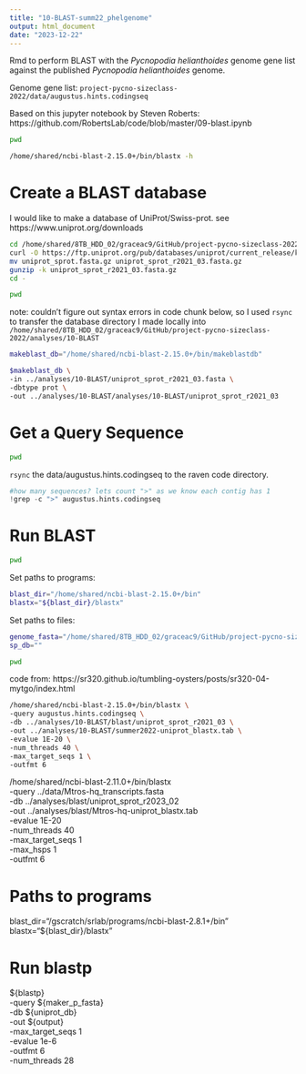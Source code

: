 ```yaml
---
title: "10-BLAST-summ22_phelgenome"
output: html_document
date: "2023-12-22"
---
```

Rmd to perform BLAST with the _Pycnopodia helianthoides_ genome gene list against the published _Pycnopodia helianthoides_ genome. 

Genome gene list: `project-pycno-sizeclass-2022/data/augustus.hints.codingseq`

Based on this jupyter notebook by Steven Roberts: https://github.com/RobertsLab/code/blob/master/09-blast.ipynb 

```bash
pwd
```

```bash
/home/shared/ncbi-blast-2.15.0+/bin/blastx -h
```


# Create a BLAST database
I would like to make a database of UniProt/Swiss-prot. see https://www.uniprot.org/downloads 

```bash
cd /home/shared/8TB_HDD_02/graceac9/GitHub/project-pycno-sizeclass-2022/analyses/10-BLAST
curl -O https://ftp.uniprot.org/pub/databases/uniprot/current_release/knowledgebase/complete/uniprot_sprot.fasta.gz
mv uniprot_sprot.fasta.gz uniprot_sprot_r2021_03.fasta.gz
gunzip -k uniprot_sprot_r2021_03.fasta.gz
cd -
```

```bash
pwd
```

note: couldn't figure out syntax errors in code chunk below, so I used `rsync` to transfer the database directory I made locally into `/home/shared/8TB_HDD_02/graceac9/GitHub/project-pycno-sizeclass-2022/analyses/10-BLAST`
```bash
makeblast_db="/home/shared/ncbi-blast-2.15.0+/bin/makeblastdb"
```


```bash
$makeblast_db \
-in ../analyses/10-BLAST/uniprot_sprot_r2021_03.fasta \
-dbtype prot \
-out ../analyses/10-BLAST/analyses/10-BLAST/uniprot_sprot_r2021_03
```

# Get a Query Sequence
```bash
pwd
```

`rsync` the data/augustus.hints.codingseq to the raven code directory. 


```python
#how many sequences? lets count ">" as we know each contig has 1
!grep -c ">" augustus.hints.codingseq
```

# Run BLAST

```bash
pwd
```


Set paths to programs:
```bash
blast_dir="/home/shared/ncbi-blast-2.15.0+/bin"
blastx="${blast_dir}/blastx"
```

Set paths to files:
```bash
genome_fasta="/home/shared/8TB_HDD_02/graceac9/GitHub/project-pycno-sizeclass-2022/code/augustus.hints.codingseq"
sp_db=""
```

```bash
pwd
```

code from: https://sr320.github.io/tumbling-oysters/posts/sr320-04-mytgo/index.html 

```bash
/home/shared/ncbi-blast-2.15.0+/bin/blastx \
-query augustus.hints.codingseq \
-db ../analyses/10-BLAST/blast/uniprot_sprot_r2021_03 \
-out ../analyses/10-BLAST/summer2022-uniprot_blastx.tab \
-evalue 1E-20 \
-num_threads 40 \
-max_target_seqs 1 \
-outfmt 6
```

/home/shared/ncbi-blast-2.11.0+/bin/blastx \
-query ../data/Mtros-hq_transcripts.fasta \
-db ../analyses/blast/uniprot_sprot_r2023_02 \
-out ../analyses/blast/Mtros-hq-uniprot_blastx.tab \
-evalue 1E-20 \
-num_threads 40 \
-max_target_seqs 1 \
-max_hsps 1 \
-outfmt 6


# Paths to programs
blast_dir="/gscratch/srlab/programs/ncbi-blast-2.8.1+/bin"
blastx="${blast_dir}/blastx"

# Run blastp
${blastp} \
-query ${maker_p_fasta} \
-db ${uniprot_db} \
-out ${output} \
-max_target_seqs 1 \
-evalue 1e-6 \
-outfmt 6 \
-num_threads 28


